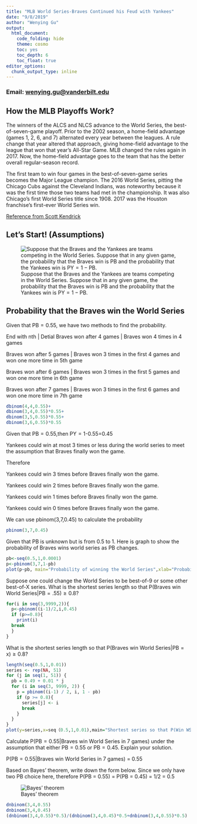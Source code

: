 ```yaml
---
title: "MLB World Series-Braves Continued his Feud with Yankees"
date: "9/8/2019"
author: "Wenying Gu"
output:
  html_document:
    code_folding: hide
    theme: cosmo
    toc: yes
    toc_depth: 6
    toc_float: true
editor_options: 
  chunk_output_type: inline
---
```

### Email: [wenying.gu@vanderbilt.edu]()

## How the MLB Playoffs Work?

The winners of the ALCS and NLCS advance to the World Series, the best-of-seven-game playoff. Prior to the 2002 season, a home-field advantage (games 1, 2, 6, and 7) alternated every year between the leagues. A rule change that year altered that approach, giving home-field advantage to the league that won that year's All-Star Game. MLB changed the rules again in 2017. Now, the home-field advantage goes to the team that has the better overall regular-season record. 

The first team to win four games in the best-of-seven-game series becomes the Major League champion. The 2016 World Series, pitting the Chicago Cubs against the Cleveland Indians, was noteworthy because it was the first time those two teams had met in the championship. It was also Chicago's first World Series title since 1908. 2017 was the Houston franchise's first-ever World Series win.

[Reference from Scott Kendrick](https://www.liveabout.com/how-mlb-playoffs-work-321331)

## Let's Start! (Assumptions)

![Suppose that the Braves and the Yankees are teams competing in the World Series.    Suppose that in any given game, the probability that the Braves win is PB and the probability that the Yankees win is PY = 1 − PB.](C:\Users\user\Desktop\B VS Y.jpg)

## Probability that the Braves win the World Series 

Given that PB = 0.55, we have two methods to find the probability.


End with nth | Detial 
Braves won after 4 games | Braves won 4 times in 4 games

Braves won after 5 games | Braves won 3 times in the first 4 games and won one more time in 5th game

Braves won after 6 games | Braves won 3 times in the first 5 games and won one more time in 6th game

Braves won after 7 games | Braves won 3 times in the first 6 games and won one more time in 7th game

```r
dbinom(4,4,0.55)+
dbinom(3,4,0.55)*0.55+
dbinom(3,5,0.55)*0.55+
dbinom(3,6,0.55)*0.55

```

Given that PB = 0.55,then PY = 1-0.55=0.45

Yankees could win at most 3 times or less during the world series to meet the assumption that Braves finally won the game. 

Therefore

Yankees could win 3 times before Braves finally won the game.

Yankees could win 2 times before Braves finally won the game.

Yankees could win 1 times before Braves finally won the game.

Yankees could win 0 times before Braves finally won the game.

We can use pbinom(3,7,0.45) to calculate the probability 

```r
pbinom(3,7,0.45)
```

Given that PB is unknown but is from 0.5 to 1. Here is graph to show the probability of Braves wins world series as PB changes. 
```r
pb<-seq(0.5,1,0.0001)
p<-pbinom(3,7,1-pb)
plot(p~pb, main="Probability of winning the World Series",xlab="Probability of the Braves winning a head-to-head matchup",ylab="Pr(Win World Series)", type="l", xlim=c(0.5,1), ylim=c(0,1))

```


Suppose one could change the World Series to be best-of-9 or some other best-of-X series. What is the shortest series length so that P(Braves win World Series|PB = .55) ≥ 0.8?

```r

for(i in seq(3,9999,2)){
  p<-pbinom((i-1)/2,i,0.45)
  if (p>=0.8){
    print(i)
  break
  }
}

```

What is the shortest series length so that P(Braves win World Series|PB = x) ≥ 0.8? 

```r
length(seq(0.5,1,0.01))
series <- rep(NA, 51)
for (j in seq(1, 51)) {
  pb = 0.49 + 0.01 * j 
  for (i in seq(3, 9999, 2)) {
    p = pbinom((i-1) / 2, i, 1 - pb)
    if (p >= 0.8){
      series[j] <- i
      break
    }
  }
}
plot(y=series,x=seq（0.5,1,0.01),main="Shortest series so that P(Win WS given p)>=0.8",xlab="Probability of the Braves winning a head-to-head matchup",ylab="Series length", type = "l",xlim=c(0.5,1), ylim=c(0,2000))

```

Calculate P(PB = 0.55|Braves win World Series in 7 games) under the assumption that either PB = 0.55 or PB = 0.45. Explain your solution.

P(PB = 0.55|Braves win World Series in 7 games) = 0.55

Based on Bayes' theorem, write down the form below. Since we only have two PB choice here, therefore P(PB = 0.55) = P(PB = 0.45) = 1/2 = 0.5

![Bayes' theorem](C:\Users\user\Desktop\1568014491(1).png)

```r
dnbinom(3,4,0.55)
dnbinom(3,4,0.45)
(dnbinom(3,4,0.55)*0.5)/(dnbinom(3,4,0.45)*0.5+dnbinom(3,4,0.55)*0.5)
```


